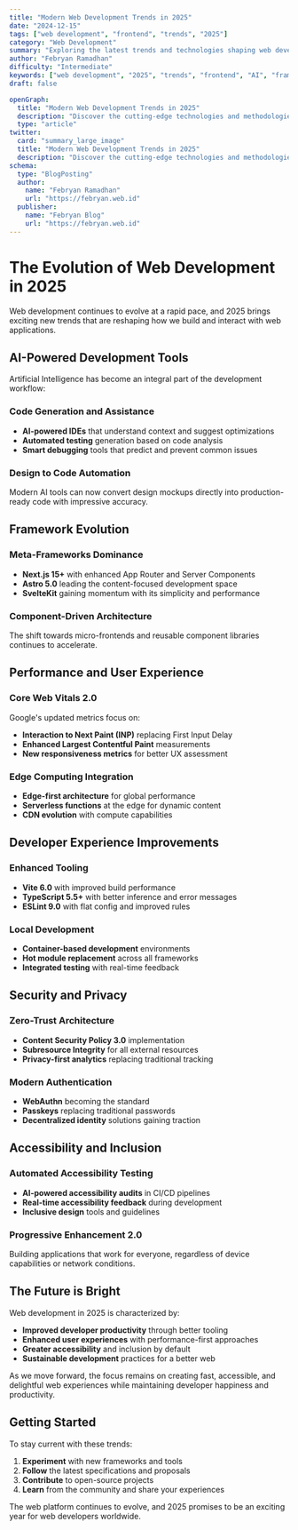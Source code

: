 ```yaml
---
title: "Modern Web Development Trends in 2025"
date: "2024-12-15"
tags: ["web development", "frontend", "trends", "2025"]
category: "Web Development"
summary: "Exploring the latest trends and technologies shaping web development in 2025, from AI integration to new frameworks."
author: "Febryan Ramadhan"
difficulty: "Intermediate"
keywords: ["web development", "2025", "trends", "frontend", "AI", "frameworks"]
draft: false

openGraph:
  title: "Modern Web Development Trends in 2025"
  description: "Discover the cutting-edge technologies and methodologies defining web development in 2025."
  type: "article"
twitter:
  card: "summary_large_image"
  title: "Modern Web Development Trends in 2025"
  description: "Discover the cutting-edge technologies and methodologies defining web development in 2025."
schema:
  type: "BlogPosting"
  author:
    name: "Febryan Ramadhan"
    url: "https://febryan.web.id"
  publisher:
    name: "Febryan Blog"
    url: "https://febryan.web.id"
---
```


# The Evolution of Web Development in 2025

Web development continues to evolve at a rapid pace, and 2025 brings exciting new trends that are reshaping how we build and interact with web applications.

## AI-Powered Development Tools

Artificial Intelligence has become an integral part of the development workflow:

### Code Generation and Assistance
- **AI-powered IDEs** that understand context and suggest optimizations
- **Automated testing** generation based on code analysis
- **Smart debugging** tools that predict and prevent common issues

### Design to Code Automation
Modern AI tools can now convert design mockups directly into production-ready code with impressive accuracy.

## Framework Evolution

### Meta-Frameworks Dominance
- **Next.js 15+** with enhanced App Router and Server Components
- **Astro 5.0** leading the content-focused development space
- **SvelteKit** gaining momentum with its simplicity and performance

### Component-Driven Architecture
The shift towards micro-frontends and reusable component libraries continues to accelerate.

## Performance and User Experience

### Core Web Vitals 2.0
Google's updated metrics focus on:
- **Interaction to Next Paint (INP)** replacing First Input Delay
- **Enhanced Largest Contentful Paint** measurements
- **New responsiveness metrics** for better UX assessment

### Edge Computing Integration
- **Edge-first architecture** for global performance
- **Serverless functions** at the edge for dynamic content
- **CDN evolution** with compute capabilities

## Developer Experience Improvements

### Enhanced Tooling
- **Vite 6.0** with improved build performance
- **TypeScript 5.5+** with better inference and error messages
- **ESLint 9.0** with flat config and improved rules

### Local Development
- **Container-based development** environments
- **Hot module replacement** across all frameworks
- **Integrated testing** with real-time feedback

## Security and Privacy

### Zero-Trust Architecture
- **Content Security Policy 3.0** implementation
- **Subresource Integrity** for all external resources
- **Privacy-first analytics** replacing traditional tracking

### Modern Authentication
- **WebAuthn** becoming the standard
- **Passkeys** replacing traditional passwords
- **Decentralized identity** solutions gaining traction

## Accessibility and Inclusion

### Automated Accessibility Testing
- **AI-powered accessibility audits** in CI/CD pipelines
- **Real-time accessibility feedback** during development
- **Inclusive design** tools and guidelines

### Progressive Enhancement 2.0
Building applications that work for everyone, regardless of device capabilities or network conditions.

## The Future is Bright

Web development in 2025 is characterized by:
- **Improved developer productivity** through better tooling
- **Enhanced user experiences** with performance-first approaches
- **Greater accessibility** and inclusion by default
- **Sustainable development** practices for a better web

As we move forward, the focus remains on creating fast, accessible, and delightful web experiences while maintaining developer happiness and productivity.

## Getting Started

To stay current with these trends:

1. **Experiment** with new frameworks and tools
2. **Follow** the latest specifications and proposals
3. **Contribute** to open-source projects
4. **Learn** from the community and share your experiences

The web platform continues to evolve, and 2025 promises to be an exciting year for web developers worldwide.
